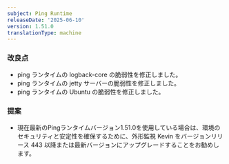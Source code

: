```yaml
---
subject: Ping Runtime
releaseDate: '2025-06-10'
version: 1.51.0
translationType: machine
---
```


### 改良点

* ping ランタイムの logback-core の脆弱性を修正しました。
* ping ランタイムの jetty サーバーの脆弱性を修正しました。
* ping ランタイムの Ubuntu の脆弱性を修正しました。

### 提案

* 現在最新のPingランタイムバージョン1.51.0を使用している場合は、環境のセキュリティと安定性を確保するために、外形監視 Kevin をバージョンリリース 443 以降または最新バージョンにアップグレードすることをお勧めします。